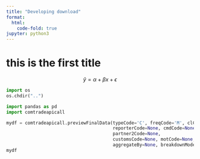 ```yaml
---
title: "Developing download"
format:
  html:
    code-fold: true
jupyter: python3
---
```

# this is the first title


$$ \hat{y} = \alpha + \beta x + \epsilon $$

```python
import os
os.chdir("..")
```

```python
import pandas as pd 
import comtradeapicall
```


```python
mydf = comtradeapicall.previewFinalData(typeCode='C', freqCode='M', clCode='HS', period='202205',
                                        reporterCode=None, cmdCode=None, flowCode='M', partnerCode='630',
                                        partner2Code=None,
                                        customsCode=None, motCode=None, maxRecords=500, format_output='JSON',
                                        aggregateBy=None, breakdownMode='classic', countOnly=None, includeDesc=True)
mydf
```
